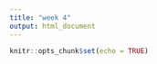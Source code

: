```yaml
---
title: "week 4"
output: html_document
---
```


```r
knitr::opts_chunk$set(echo = TRUE)
```

